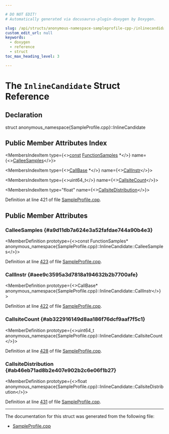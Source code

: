 ```yaml
---

# DO NOT EDIT!
# Automatically generated via docusaurus-plugin-doxygen by Doxygen.

slug: /api/structs/anonymous-namespace-sampleprofile-cpp-/inlinecandidate
custom_edit_url: null
keywords:
  - doxygen
  - reference
  - struct
toc_max_heading_level: 3

---
```





# The `InlineCandidate` Struct Reference

<DoxygenPage pluginConfig={pluginConfig}>



## Declaration

<CodeBlock>struct anonymous_namespace{SampleProfile.cpp}::InlineCandidate</CodeBlock>

## Public Member Attributes Index

<MembersIndex>

<MembersIndexItem
  type={<><a href="/docs/api/files/lib/lib/target/lib/target/aarch64/aarch64promoteconstant-cpp/#a90f8350fecae261c25be85d38b451bff">const</a> <a href="/docs/api/classes/llvm/sampleprof/functionsamples">FunctionSamples</a> &#42;</>}
  name={<><a href="#a9d11db7a624e3a52fafdae744a90b4e3">CalleeSamples</a></>}>
</MembersIndexItem>

<MembersIndexItem
  type={<><a href="/docs/api/classes/llvm/callbase">CallBase</a> &#42;</>}
  name={<><a href="#aee9c3595a3d7818a194632b2b7700afe">CallInstr</a></>}>
</MembersIndexItem>

<MembersIndexItem
  type={<>uint64&#95;t</>}
  name={<><a href="#ab322916149d8aa186f76dcf9aaf7f5c1">CallsiteCount</a></>}>
</MembersIndexItem>

<MembersIndexItem
  type="float"
  name={<><a href="#ab46eb71ad8b2e407e902b2c6e06f1b27">CallsiteDistribution</a></>}>
</MembersIndexItem>

</MembersIndex>


Definition at line 421 of file <a href="/docs/api/files/lib/lib/transforms/lib/transforms/ipo/sampleprofile-cpp">SampleProfile.cpp</a>.

<SectionDefinition>

## Public Member Attributes

### CalleeSamples {#a9d11db7a624e3a52fafdae744a90b4e3}

<MemberDefinition
  prototype={<>const FunctionSamples&#42; anonymous&#95;namespace&#123;SampleProfile.cpp&#125;::InlineCandidate::CalleeSamples</>}>

Definition at line <a href="/docs/api/files/lib/lib/transforms/lib/transforms/ipo/sampleprofile-cpp/#l00423">423</a> of file <a href="/docs/api/files/lib/lib/transforms/lib/transforms/ipo/sampleprofile-cpp">SampleProfile.cpp</a>.
</MemberDefinition>

### CallInstr {#aee9c3595a3d7818a194632b2b7700afe}

<MemberDefinition
  prototype={<>CallBase&#42; anonymous&#95;namespace&#123;SampleProfile.cpp&#125;::InlineCandidate::CallInstr</>}>

Definition at line <a href="/docs/api/files/lib/lib/transforms/lib/transforms/ipo/sampleprofile-cpp/#l00422">422</a> of file <a href="/docs/api/files/lib/lib/transforms/lib/transforms/ipo/sampleprofile-cpp">SampleProfile.cpp</a>.
</MemberDefinition>

### CallsiteCount {#ab322916149d8aa186f76dcf9aaf7f5c1}

<MemberDefinition
  prototype={<>uint64&#95;t anonymous&#95;namespace&#123;SampleProfile.cpp&#125;::InlineCandidate::CallsiteCount</>}>

Definition at line <a href="/docs/api/files/lib/lib/transforms/lib/transforms/ipo/sampleprofile-cpp/#l00428">428</a> of file <a href="/docs/api/files/lib/lib/transforms/lib/transforms/ipo/sampleprofile-cpp">SampleProfile.cpp</a>.
</MemberDefinition>

### CallsiteDistribution {#ab46eb71ad8b2e407e902b2c6e06f1b27}

<MemberDefinition
  prototype={<>float anonymous&#95;namespace&#123;SampleProfile.cpp&#125;::InlineCandidate::CallsiteDistribution</>}>

Definition at line <a href="/docs/api/files/lib/lib/transforms/lib/transforms/ipo/sampleprofile-cpp/#l00431">431</a> of file <a href="/docs/api/files/lib/lib/transforms/lib/transforms/ipo/sampleprofile-cpp">SampleProfile.cpp</a>.
</MemberDefinition>

</SectionDefinition>

<hr/>

The documentation for this struct was generated from the following file:

<ul>
<li><a href="/docs/api/files/lib/lib/transforms/lib/transforms/ipo/sampleprofile-cpp">SampleProfile.cpp</a></li>
</ul>

</DoxygenPage>
